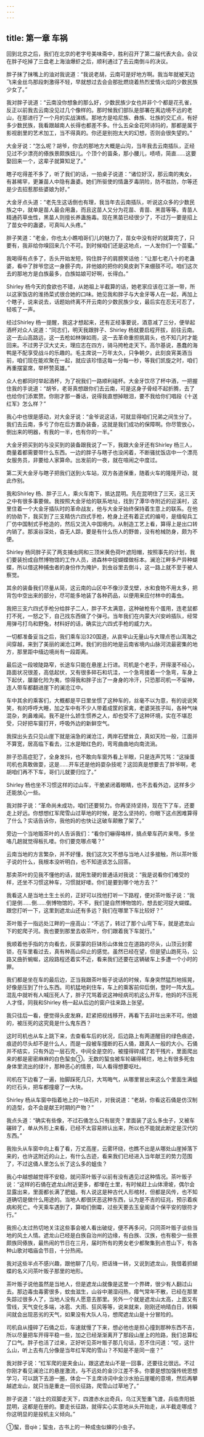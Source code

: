 ```yaml
---
---
---
```

title: 第一章 车祸
---




回到北京之后，我们在北京的老字号美味斋中，胜利召开了第二届代表大会。会议在胖子吃掉了三盘老上海油爆虾之后，顺利通过了去云南倒斗的决议。

胖子抹了抹嘴上的油对我说道：“我说老胡，云南可是好地方啊。我当年就被天边飞来金丝鸟那段刺激得不轻，早就想过去会会那批燃烧着热烈爱情火焰的少数民族少女了。”

我对胖子说道：“云南没你想象的那么好，少数民族少女也并非个个都是花孔雀，反正以前我去云南没见过几个像样的。那时候我们部队是部署在离边境不远的老山，在那进行了一个月的实战演练。那地方是哈尼族、彝族、壮族的交汇点，有好多少数民族，我看跟越南人长得也都差不多。什么五朵金花阿诗玛的，那都是属于影视剧里的艺术加工，当不得真的。你还是别抱太大的幻想，否则会很失望的。”

大金牙说：“怎么呢？胡爷，你去的那地方大概是山沟，当年我去云南插队，正经见过不少漂亮的傣族景颇族妞儿。个顶个的苗条，那小腰儿，啧啧，简直……这要娶回来一个，这辈子就算知足了。”

瞎子吃得差不多了，听了我们的话，一拍桌子说道：“诸位好汉，那云南的夷女，有甚稀罕，更兼苗人中隐有蛊婆。她们所驱使的情蛊歹毒阴险，防不胜防，尔等还是少去招惹那些婆娘为好。”

大金牙点头道：“老先生这话倒也有理，我当年去云南插队，听说这众多的少数民族之中，就单是苗人最会用蛊，而且这苗人又分为花苗、青苗、黑苗等等。青苗人精通药草虫性，黑苗人则擅长养蛊施毒。现在黑苗已经很少了，不过万一要是招上了苗女中的蛊婆，可真叫人头疼。”

胖子笑道：“老金，你也太小瞧咱哥们儿的魅力了，苗女中没有好的就算完了，只要有，我非给你嗅回来几个不可。到时候咱们还是这地点，一人发你们一个苗蜜。”

我喝得有点多了，舌头开始发短，钩住胖子的肩膀笑话他：“让那七老八十的老蛊婆，看中了胖爷您这一身膀子肉，非他娘的把你的臭皮剥下来绷鼓不可。咱们这次去的那地方是白族最多，白族姑娘可好啊，长得白。”

Shirley 杨今天的食欲也不错，从她祖上半截算的话，她老家应该在江浙一带，所以这家饭店的淮扬菜式很合她的口味。她见我和胖子与大金牙等人在一起，再加上个瞎子，说来说去，话题始终离不开云南的少数民族少女，最后实在忍无可忍了，轻咳了一声。

经过Shirley 杨一提醒，我这才想起来，还有正经事要说，酒意减了三分，便举起酒杯对众人说道：“同志们，明天我跟胖子、Shirley 杨就要启程开拔，前往云南。这一去山高路远，这一去枪如林弹如雨，这一去革命重担挑肩头，也不知几时才能回来。不过男子汉大丈夫，理应志在四方，骑马挎枪走天下。高尔基说，愚蠢的海鸭是不配享受战斗的乐趣的。毛主席说一万年太久，只争朝夕。此刻良宵美酒当前，咱们现在能欢聚在一起，就应该珍惜这每一分每一秒，等我们凯旋之时，咱们再重摆宴席，举杯赞英雄。”

众人也都同时举起酒杯，为了祝我们一路顺利碰杯。大金牙饮尽了杯中酒，一把握住我的手说道：“胡爷，老哥真想跟你们去云南，可是这身子骨经不起折腾，去了也给你们添累赘。你刚才那一番话，说得我直想掉眼泪，要不我给你们唱段《十送红军》怎么样？”

我心中也很是感动，对大金牙说：“金爷说这话，可就显得咱们兄弟之间生分了。我们去云南，多亏了你在后方置办装备，这就是我们成功的保障啊。你尽管放心，倒出来的明器，有我的一半，也有你的一半。”

大金牙把买到的与没买到的装备跟我说了一下，我跟大金牙还有Shirley 杨三人，商量着都需要带什么东西。一边的胖子与瞎子也没闲着，不断骚扰饭店中一个漂亮女服务员，非要给人家算命。出发前的一夜，就在喧闹之中度过。

第二天大金牙与瞎子把我们送到火车站，双方各道保重，随着火车的隆隆开动，就此作别。

我和Shirley 杨、胖子三人，乘火车南下，抵达昆明。先在昆明住了三天，这三天之中有很多事要做。我按照大金牙给的联系地址，找到了潭华寺附近的迎溪村，这里住着一个大金牙插队时的革命战友，他与大金牙始终保持着生意上的联系。在他的协助下，我买到了三支精仿六四式手枪，枪身上还有着正式的编号，是缅甸兵工厂仿中国制式手枪造的，然后又流入中国境内。从制造工艺上看，算得上是出口转内销了。那溪谷深处，杳无人踪，要是有什么伤人的野兽，没有枪械防身，颇为不便。

Shirley 杨同胖子买了两支捕虫网和三顶米黄色荷叶遮阳帽，按照事先的计划，我们要装扮成自然博物馆的工作人员，进森林中捉蝴蝶做标本。澜沧江畔多产异种蝴蝶，所以借这种捕虫者的身份作为掩护，到虫谷里去倒斗，这一路上就不至于被人察觉。

其余的装备我们尽量从简，这云南的山区中不像沙漠戈壁，水和食物不用太多，把背包中空出来的部分，尽可能多地装了各种药品，以便用来应付林中的毒虫。

我把三支六四式手枪分给胖子二人，胖子不太满意，这种破枪有个蛋用，连老鼠都打不死，一怒之下，自己找东西做了个弹弓。当年我们在内蒙大兴安岭插队，经常用弹弓打鸟和野兔，材料好的话，确实比六四式手枪的威力大。

一切都准备妥当之后，我们乘车沿320国道，从哀牢山无量山与大理点苍山洱海之间穿越，来到了美丽的澜沧江畔。我们的目的地是云南省境内山脉河流最密集的地方，那里距中缅边境尚有一段距离。

最后这一段坡陡路窄，长途车只能在悬崖上行进。司机是个老手，开得漫不经心，路面状况很差，高低起伏，又有很多碎石和坑洼，一个急弯接着一个急弯，车身上下起伏，屡屡化险为夷，惊得我和胖子出了一身身的冷汗，只恐那司机一不留神，连人带车都翻进崖下的澜沧江中。

车中其余的乘客们，大概都是平日里坐惯了这种车的，丝毫不以为意，有的说说笑笑，有的呼呼大睡，加之车中有不少人带着成筐的家禽，老婆哭孩子叫，各种气味混杂，刺鼻难闻。我不是什么娇生惯养之人，却也受不了这种环境，实在不堪忍受，只好把车窗打开，呼吸外边的新鲜空气。

我探出头去只见山崖下就是湍急的澜沧江，两岸石壁耸立，真如天险一般，江面并不算宽，居高临下看去，江水是暗红色的，弯弯曲曲地向南流淌。

胖子恐高症犯了，全身发抖，也不敢向车窗外看上半眼，只是连声咒骂：“这操蛋司机也真敢做耍，这是……开车还是他妈耍杂技呢？这回真是想要去了胖爷啊，老胡咱们再不下车，哥们儿就要归位了。”

Shirley 杨也坐不习惯这样的过山车，干脆紧闭着眼睛，也不去看外边，这样多少还能放心一些。

我对胖子说：“革命尚未成功，咱们还要努力。你再坚持坚持，现在下了车，还要走上好远。你想想红军爬雪山过草地的时候，是怎么坚持的，你眼下这点困难算得了什么？实话告诉你，我他妈的也快让这破车颠散了架了。”

旁边一个当地贩茶叶的人告诉我们：“看你们嚇得咯样，搞点晕车药片来甩，多坐咯几趟就觉得板扎喽。你们要克哪点噶？”

云南当地的方言繁杂，并不好懂，我们这次又不想与当地人过多接触，所以茶叶贩子说的什么，我根本没听明白，也不知道该怎么回答。

那卖茶叶的见我不懂他的话，就用生硬的普通话对我说：“我是说看你们难受的样，还坐不习惯这种车，习惯就好喽。你们是要到哪个地方去？”

我看这人是当地土生土长的，正好可以找他打听一下路程，便对茶叶贩子说：“我们是倒……倒……倒博物馆的，不不，我们是自然博物馆的，想去蛇河捉大蝴蝶。跟您打听一下，这里到遮龙山还有多远？我们在哪里下车比较好？”

茶叶贩子一指远处江畔的一座高山：“不远了，转过了那个山弯下车，就是遮龙山下的蛇爬子河。我也要到那里去收茶叶，你们跟着我下车就行。”

我顺着他手指的方向看去，灰蒙蒙的巨钵形山体耸立在道路的尽头，山顶云封雾锁，在车里看过去，真有种高山仰止的感觉。虽然已经在望，但是望山跑死马，公路又曲折蜿蜒，这段路程还着实不近，看来我们还要在这辆破车上多遭一个小时的罪。

我们都是坐在车的最后边，正当我跟茶叶贩子说话的时候，车身突然猛烈地摇晃，好像是压到了什么东西。司机猛地刹住车，车上的乘客前仰后倒，登时一阵大乱。混乱中就听有人喊压死人了，胖子咒骂着说这神经病司机这么开车，他妈的不压死人才怪，同我和Shirley 杨一起从后边的窗户往来路上张望。

我只往后一看，便觉得头皮发麻，赶紧把视线移开，再看下去非吐出来不可。他娘的，被压死的这究竟是什么鬼东西？

这时司机也从车上跳下来，去查看车后的状况，后边路上有两道醒目的绿色痕迹，痕迹的尽头却不是什么人，而是一段被车撞断的石人俑，跟真人一般的大小。石俑并不结实，只有外边一层石壳，中间全是空的，被撞得碎成了若干残片，里面爬出来的都是密密麻麻的白色蛪虫①。无数的蛪虫被车轮碾得稀烂，地上有很多死虫身体里流出的绿汁，那种恶心的情景，叫人看得想要呕吐。

司机在下边看了一遍，抬脚踩死几只，大骂晦气，从哪里冒出来这么个里面生满蛆的烂石头，把车都撞瘪了一大块。

Shirley 杨从车窗中指着地上的一块石片，对我说道：“老胡，你看这石俑是仿汉制的造型，会不会是献王时期的产物？”

我点头道：“确实有些像，不过石俑怎么只有层壳？里面装了这么多虫子，又被车碾碎了，单从外形上来看，已经不太容易辨认出来，所以也不能就此断定是汉代的东西。”

我抬头从车窗中向上看了看，万丈高崖，云雾环绕，也瞧不出是从哪处山崖掉落下来的，也许这附近的山上，有什么古迹，看来我们已经进入当年献王的势力范围了，不过这俑人里怎么长了这么多的蛆虫？

我心中越想越觉得不安稳，就问茶叶贩子以前有没有遇见过这种情况。茶叶贩子说：“这样的石俑在遮龙山附近更多，都埋在土里，有时候赶上山体滑坡，偶尔会显露出来，里面都长满了肥蛆。有人说这是种古代人形棺材，但都是风传，也不知道确切是做什么用途的。当地人都很厌恶这种东西，认为是不吉的征兆，预示着疾病和死亡。今天乘车遇到了，算咱们倒霉，过些天要去玉皇阁请个保平安的银符才行。”

我担心太过热切地关注这些事会被人看出破绽，便不再多问，只同茶叶贩子谈些当地的风土人情。遮龙山已经是白族自治州的边缘，有白族、汉族，也有极少一些景颇族同傣族，最热闹的节日在三月，届时所有的男女老少都聚集到点苍山下，有各种山歌对唱庙会节目，十分热闹。

我对这些半点不感兴趣，跟他聊了几句，把话锋一转，又说到遮龙山，我借着抓蝴蝶的名义问茶叶贩子那里的地形。

茶叶贩子说他虽然是当地人，但是遮龙山就像是这里一个界碑，很少有人翻过山去。那边毒虫毒雾很多，蚊虫滋生，山谷中潮湿闷热，瘴气常年不散，已经在那里失踪过很多人了，当地人没有人愿意去那里。另外一个就是遮龙山太高，上面又有雪线，天气变化多端，冰雹、大雨、狂风等等，说来就来，刚刚还响晴白日，转瞬间就会出现恶劣的天气，如果没有大队人马，想爬遮龙山是十分冒险的。

司机自从撞碎了石俑之后，车速就慢了下来，想必他也是担心撞到那种东西不吉，所以尽量把车开得平稳一些，加之已经渐渐离开了那段山崖上的险路，我们总算松了口气。胖子也活了过来，正好听见茶叶贩子那几句话，忍不住问道：“哎，这什么山，听上去有几分像是当年红军爬的雪山？不知是不是同一座？”

我对胖子说：“红军爬的是夹金山，跟这遮龙山不是一回事，还要往北很远。不过你刚才看见澜沧江的悬崖激流，与不远处的金沙江差不多。你要是想加强传统思想学习，可以跳下去游一圈，体会一下主席诗词中金沙水拍云崖暖的意境，然后再攀越遮龙山，就只当是重走一回长征路，爬雪山过草地了。”

胖子说道：“战士的双脚走天下，四渡赤水出奇兵，乌江天堑重飞渡，兵临贵阳抵昆明，这都是在册的。要走长征路，就得实心实意地从头开始走，从半截走哪成？你这明显的是投机主义倾向。”

①蛪，音qiè；蛪虫，古书上的一种成虫似蝉的小虫子。
